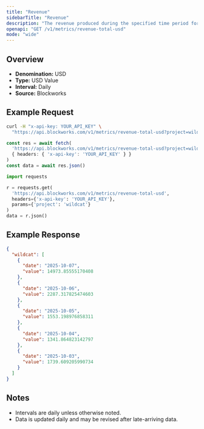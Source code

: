 ```yaml
---
title: "Revenue"
sidebarTitle: "Revenue"
description: "The revenue produced during the specified time period for given project."
openapi: "GET /v1/metrics/revenue-total-usd"
mode: "wide"
---
```


## Overview

- **Denomination:** USD
- **Type:** USD Value
- **Interval:** Daily
- **Source:** Blockworks

## Example Request

<CodeGroup>

```bash cURL
curl -H "x-api-key: YOUR_API_KEY" \
  "https://api.blockworks.com/v1/metrics/revenue-total-usd?project=wildcat"
```

```typescript TypeScript
const res = await fetch(
  'https://api.blockworks.com/v1/metrics/revenue-total-usd?project=wildcat',
  { headers: { 'x-api-key': 'YOUR_API_KEY' } }
)
const data = await res.json()
```

```python Python
import requests

r = requests.get(
  'https://api.blockworks.com/v1/metrics/revenue-total-usd',
  headers={'x-api-key': 'YOUR_API_KEY'},
  params={'project': 'wildcat'}
)
data = r.json()
```

</CodeGroup>

## Example Response

```json
{
  "wildcat": [
    {
      "date": "2025-10-07",
      "value": 14973.85555170408
    },
    {
      "date": "2025-10-06",
      "value": 2287.317825474603
    },
    {
      "date": "2025-10-05",
      "value": 1553.198976858311
    },
    {
      "date": "2025-10-04",
      "value": 1341.864823142797
    },
    {
      "date": "2025-10-03",
      "value": 1739.609205990734
    }
  ]
}
```

## Notes
- Intervals are daily unless otherwise noted.
- Data is updated daily and may be revised after late-arriving data.